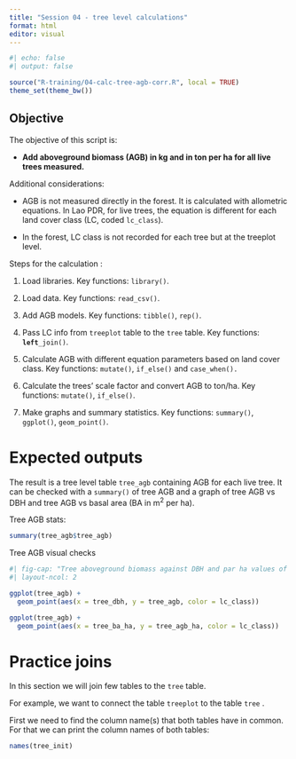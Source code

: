 ```yaml
---
title: "Session 04 - tree level calculations"
format: html
editor: visual
---
```


```r
#| echo: false
#| output: false

source("R-training/04-calc-tree-agb-corr.R", local = TRUE)
theme_set(theme_bw())
```

## Objective

The objective of this script is:

-   **Add aboveground biomass (AGB) in kg and in ton per ha for all live trees measured.**

Additional considerations:

-   AGB is not measured directly in the forest. It is calculated with allometric equations. In Lao PDR, for live trees, the equation is different for each land cover class (LC, coded `lc_class`).

-   In the forest, LC class is not recorded for each tree but at the treeplot level.

Steps for the calculation :

1.  Load libraries. Key functions: `library()`.

2.  Load data. Key functions: `read_csv()`.

3.  Add AGB models. Key functions: `tibble()`, `rep()`.

4.  Pass LC info from `treeplot` table to the `tree` table. Key functions: **`left`**`_join()`.

5.  Calculate AGB with different equation parameters based on land cover class. Key functions: `mutate()`, `if_else()` and `case_when().`

6.  Calculate the trees' scale factor and convert AGB to ton/ha. Key functions: `mutate()`, `if_else()`.

7.  Make graphs and summary statistics. Key functions: `summary()`, `ggplot()`, `geom_point()`.

# Expected outputs

The result is a tree level table `tree_agb` containing AGB for each live tree. It can be checked with a `summary()` of tree AGB and a graph of tree AGB vs DBH and tree AGB vs basal area (BA in m^2^ per ha).

Tree AGB stats:

```r
summary(tree_agb$tree_agb)
```

Tree AGB visual checks

```r
#| fig-cap: "Tree aboveground biomass against DBH and par ha values of tree AGB against BA."
#| layout-ncol: 2

ggplot(tree_agb) +
  geom_point(aes(x = tree_dbh, y = tree_agb, color = lc_class))

ggplot(tree_agb) +
  geom_point(aes(x = tree_ba_ha, y = tree_agb_ha, color = lc_class))
```

# Practice joins

In this section we will join few tables to the `tree` table.

For example, we want to connect the table `treeplot` to the table `tree` .

First we need to find the column name(s) that both tables have in common. For that we can print the column names of both tables:

```r
names(tree_init)
```
